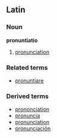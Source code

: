 ==Latin==
===Noun===
'''pronuntiatio'''

# [[pronunciation]]

===Related terms===
*[[pronuntiare]]

===Derived terms===
*[[prononciation]]
*[[pronuncia]]
*[[pronunciation]]
*[[pronunciación]]